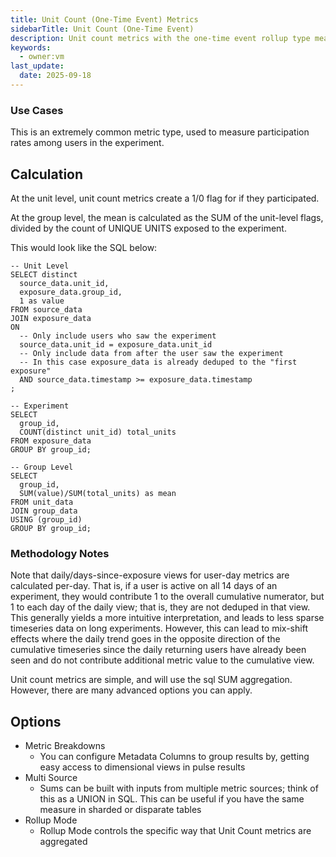 ```yaml
---
title: Unit Count (One-Time Event) Metrics
sidebarTitle: Unit Count (One-Time Event)
description: Unit count metrics with the one-time event rollup type measure if a unit performed an action any time after being exposed to the experiment.
keywords:
  - owner:vm
last_update:
  date: 2025-09-18
---
```


### Use Cases

This is an extremely common metric type, used to measure participation rates among users in the experiment.

## Calculation

At the unit level, unit count metrics create a 1/0 flag for if they participated.

At the group level, the mean is calculated as the SUM of the unit-level flags, divided by the count of UNIQUE UNITS exposed to the experiment.

This would look like the SQL below:

```
-- Unit Level
SELECT distinct
  source_data.unit_id,
  exposure_data.group_id,
  1 as value
FROM source_data
JOIN exposure_data
ON
  -- Only include users who saw the experiment
  source_data.unit_id = exposure_data.unit_id
  -- Only include data from after the user saw the experiment
  -- In this case exposure_data is already deduped to the "first exposure"
  AND source_data.timestamp >= exposure_data.timestamp
;

-- Experiment
SELECT
  group_id,
  COUNT(distinct unit_id) total_units
FROM exposure_data
GROUP BY group_id;

-- Group Level
SELECT
  group_id,
  SUM(value)/SUM(total_units) as mean
FROM unit_data
JOIN group_data
USING (group_id)
GROUP BY group_id;
```

### Methodology Notes

Note that daily/days-since-exposure views for user-day metrics are calculated per-day. That is, if a user is active on all 14 days of an experiment, they would contribute 1 to the overall cumulative numerator, but 1 to each day of the daily view; that is, they are not deduped in that view. This generally yields a more intuitive interpretation, and leads to less sparse timeseries data on long experiments. However, this can lead to mix-shift effects where the daily trend goes in the opposite direction of the cumulative timeseries since the daily returning users have already been seen and do not contribute additional metric value to the cumulative view.

Unit count metrics are simple, and will use the sql SUM aggregation. However, there are many advanced options you can apply.

## Options

- Metric Breakdowns
  - You can configure Metadata Columns to group results by, getting easy access to dimensional views in pulse results
- Multi Source
  - Sums can be built with inputs from multiple metric sources; think of this as a UNION in SQL. This can be useful if you have the same measure in sharded or disparate tables
- Rollup Mode
  - Rollup Mode controls the specific way that Unit Count metrics are aggregated
